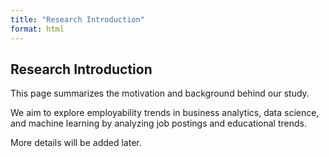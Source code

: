 ```yaml
---
title: "Research Introduction"
format: html
---
```


## Research Introduction

This page summarizes the motivation and background behind our study.

We aim to explore employability trends in business analytics, data science, and machine learning by analyzing job postings and educational trends.

More details will be added later.
